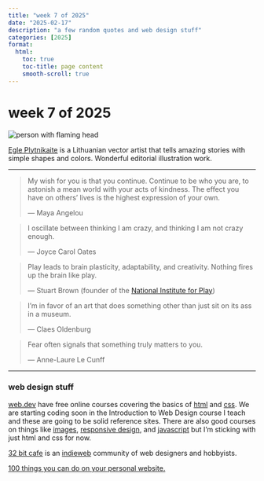 ```yaml
---
title: "week 7 of 2025"
date: "2025-02-17"
description: "a few random quotes and web design stuff"
categories: [2025]
format:
  html:
    toc: true
    toc-title: page content
    smooth-scroll: true
---
```


# week 7 of 2025

![person with flaming head](egle.jpg)\

::: {.column-margin}
[Egle Plytnikaite](https://egle.plytnikaite.com) is a Lithuanian vector artist that tells amazing stories with simple shapes and colors. Wonderful editorial illustration work.
:::

---

> My wish for you is that you continue. Continue to be who you are, to astonish a mean world with your acts of kindness. The effect you have on others' lives is the highest expression of your own.
>
> — Maya Angelou

> I oscillate between thinking I am crazy, and thinking I am not crazy enough.
>
> — Joyce Carol Oates

> Play leads to brain plasticity, adaptability, and creativity. Nothing fires up the brain like play.
>
> — Stuart Brown (founder of the [National Institute for Play](https://nifplay.org))

> I'm in favor of an art that does something other than just sit on its ass in a museum.
>
> — Claes Oldenburg

> Fear often signals that something truly matters to you.
>
> — Anne-Laure Le Cunff

---

### web design stuff

[web.dev](https://web.dev) have free online courses covering the basics of [html](https://web.dev/learn/html) and [css](https://web.dev/learn/css). We are starting coding soon in the Introduction to Web Design course I teach and these are going to be solid reference sites. There are also good courses on things like [images](https://web.dev/learn/images), [responsive design](https://web.dev/learn/design), and [javascript](https://web.dev/learn/javascript) but I'm sticking with just html and css for now.

[32 bit cafe](https://32bit.cafe) is an [indieweb](https://indieweb.org/) community of web designers and hobbyists.

[100 things you can do on your personal website.](https://jamesg.blog/2024/02/19/personal-website-ideas)
